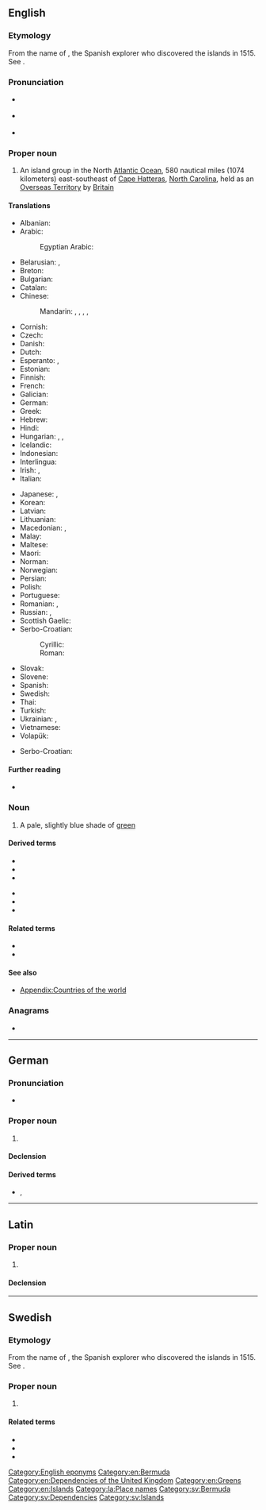 {{also|bermuda}}
==English==

===Etymology===
From the name of {{w|Juan de Bermudez}}, the Spanish explorer who discovered the islands in 1515.  See {{m|es|Bermúdez}}.

===Pronunciation===
* {{a|GA}} {{IPA|en|/bɚˈmjuːdə/}}
* {{a|RP}} {{IPA|en|/bəˈmjuːdə/}}
* {{audio|en|LL-Q1860 (eng)-Vealhurl-Bermuda.wav|Audio (Southern England)}}

===Proper noun===
{{en-proper noun}}

# An island group in the North [[Atlantic Ocean]], 580 nautical miles (1074 kilometers) east-southeast of [[Cape Hatteras]], [[North Carolina]], held as an [[Overseas Territory]] by [[Britain]]

====Translations====
{{trans-top|island group}}
* Albanian: {{t|sq|Bermuda}}
* Arabic: {{t|ar|جُزُر بَرْمُودَا|f-p}}
*: Egyptian Arabic: {{t|arz|برمودا|f|tr=bermūdā}}
* Belarusian: {{t|be|Бэрму́ды|f-p}}, {{t|be|Бэрму́дзкія вы́спы|f-p}}
* Breton: {{t|br|Bermuda}}
* Bulgarian: {{t|bg|Берму́да|f}}
* Catalan: {{t+|ca|Bermudes}}
* Chinese:
*: Mandarin: {{t+|cmn|百慕達|sc=Hani}}, {{t+|cmn|百慕达|tr=Bǎimùdá|sc=Hani}}, {{t+|cmn|百慕大|tr=Bǎimùdà|sc=Hani}}, {{t+|cmn|百慕大群島|sc=Hani}}, {{t+|cmn|百慕大群岛|tr=Bǎimùdà qúndǎo|sc=Hani}}
* Cornish: {{t|kw|Bermuda}}
* Czech: {{t+|cs|Bermudy|p}}
* Danish: {{t|da|Bermuda}}
* Dutch: {{t+|nl|Bermuda}}
* Esperanto: {{t|eo|Bermudo}}, {{t|eo|Bermudoj}}
* Estonian: {{t+|et|Bermuda}}
* Finnish: {{t+|fi|Bermuda}}
* French: {{t+|fr|Bermudes|f-p}}
* Galician: {{t+|gl|Bermuda}}
* German: {{t+|de|Bermuda|n}}
* Greek: {{t|el|Βερμούδες|f-p}}
* Hebrew: {{t|he|ברמודה|tr=Bermuda}}
* Hindi: {{t|hi|बेर्म्युडा}}
* Hungarian: {{t+|hu|Bermuda}}, {{t|hu|Bermudák|p}}, {{t|hu|Bermuda-szigetek|p}}
* Icelandic: {{t|is|Bermúda}}
* Indonesian: {{t+|id|Bermuda}}
* Interlingua: {{t|ia|Bermuda}}
* Irish: {{t|ga|Beirmiúda}}, {{t|ga|Beirmiúdaí|p|alt=na Beirmiúdaí}}
* Italian: {{t|it|Bermude|f-p}}
{{trans-mid}}
* Japanese: {{t|ja|バーミューダ|tr=Bāmyūda|sc=Jpan}}, {{t|ja|バミューダ|tr=Bamyūda}}
* Korean: {{t+|ko|^버뮤다}}
* Latvian: {{t|lv|Bermudu salas}}
* Lithuanian: {{t+|lt|Bermudai}}
* Macedonian: {{t|mk|Берму́ди|f-p}}, {{t|mk|Берму́да|f}}
* Malay: {{t|ms|Bermuda}}
* Maltese: {{t|mt|Bermuda}}
* Maori: {{t|mi|Pāmura}}
* Norman: {{t|nrf|Bermude|f}}
* Norwegian: {{t|no|Bermuda}}
* Persian: {{t|fa|برمودا|tr=barmudâ}}
* Polish: {{t+|pl|Bermudy|p}}
* Portuguese: {{t+|pt|Bermudas|p}}
* Romanian: {{t+|ro|Bermuda}}, {{t|ro|Bermude|f}}
* Russian: {{t+|ru|Берму́ды|m-p}}, {{t|ru|Берму́дские острова́|m-p}}
* Scottish Gaelic: {{t|gd|Bermuda}}
* Serbo-Croatian:
*: Cyrillic: {{t|sh|Бермуди|p|sc=Cyrl}}
*: Roman: {{t|sh|Bermudi|p}}
* Slovak: {{t|sk|Bermudy|p}}
* Slovene: {{t|sl|Bermuda|f}}
* Spanish: {{t+|es|Bermudas|f-p}}
* Swedish: {{t+|sv|Bermuda|n}}
* Thai: {{t|th|เบอร์มิวดา}}
* Turkish: {{t+|tr|Bermuda}}
* Ukrainian: {{t|uk|Берму́ди|m-p}}, {{t+|uk|Берму́дські острови́|m-p}}
* Vietnamese: {{t|vi|Béc-mu-đa}}
* Volapük: {{t+|vo|Bärmuduäns}}
{{trans-bottom}}

{{checktrans-top}}
* Serbo-Croatian: {{t+check|sh|Bermuda|f}}
{{trans-mid}}
{{trans-bottom}}

====Further reading====
* {{pedialite}}

===Noun===
{{en-noun|-}}

# A pale, slightly blue shade of [[green]]
#: {{color panel|7DD8C6}}

====Derived terms====
{{der-top}}
* {{l|en|Bermuda cedar}}
* {{l|en|Bermuda green}}
* {{l|en|Bermuda onion}}
{{der-mid}}
* {{l|en|Bermuda rig}}
* {{l|en|Bermuda shorts}}
* {{l|en|Bermuda Triangle}}
{{der-bottom}}

====Related terms====
* {{l|en|Bermudan}}
* {{l|en|Bermudian}}

====See also====
* [[Appendix:Countries of the world]]

===Anagrams===
* {{anagrams|en|a=abdemru|rumbaed}}

[[Category:English eponyms]]
[[Category:en:Bermuda]]
[[Category:en:Dependencies of the United Kingdom]]
[[Category:en:Greens]]
[[Category:en:Islands]]

----

==German==

===Pronunciation===
* {{audio|de|De-Bermuda.ogg|Audio}}

===Proper noun===
{{de-proper noun|n}}

# {{place|de|archipelago/and/overseas territory|c/United Kingdom|in the North|ocean/Atlantic Ocean|t=Bermuda}}

====Declension====
{{de-decl-noun-n|s|n=sg}}

====Derived terms====
* {{l|de|Bermuder}}, {{l|de|Bermuderin}}

----

==Latin==
{{wikipedia|lang=la}}

===Proper noun===
{{la-proper noun|Bermūda<1.loc>}}

# {{lb|la|New Latin}} {{l|en|Bermuda}}

====Declension====
{{la-ndecl|Bermūda<1.loc>}}

[[Category:la:Place names]]
{{C|la|Islands|Dependencies|Places in the United Kingdom}}

----

==Swedish==
{{wikipedia|lang=sv}}

===Etymology===
From the name of {{w|Juan de Bermudez}}, the Spanish explorer who discovered the islands in 1515.  See {{m|es|Bermúdez}}.

===Proper noun===
{{sv-proper noun|n}}

# {{senseid|sv|Q23635}}{{place|sv|autonomous territory|c/United Kingdom|in|c/North America|t1=Bermuda}}

====Related terms====
*{{l|sv|bermudisk|pos=adjective|t=Bermudian}}
*{{l|sv|bermudier|g=c|t=Bermudian male}}
*{{l|sv|bermudiska|g=c|t=Bermudian female}}

[[Category:sv:Bermuda]]
[[Category:sv:Dependencies]]
[[Category:sv:Islands]]